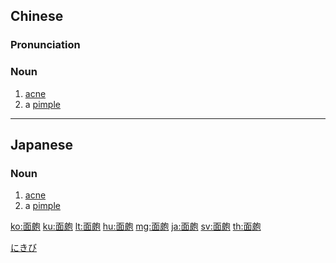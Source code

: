 {{also|面疱}}
==Chinese==
{{zh-forms|s=面疱}}

===Pronunciation===
{{zh-pron
|m=miànpào
|c=min6 paau3
|cat=n
}}

===Noun===
{{zh-noun}}

# [[acne]]
# a [[pimple]]

----

==Japanese==
{{ja-kanjitab}}

===Noun===
{{ja-noun|にきび|ニキビ}}

# [[acne]]
# a [[pimple]]

[[Category:ja:Dermatology|にきび]]

[[ko:面皰]]
[[ku:面皰]]
[[lt:面皰]]
[[hu:面皰]]
[[mg:面皰]]
[[ja:面皰]]
[[sv:面皰]]
[[th:面皰]]